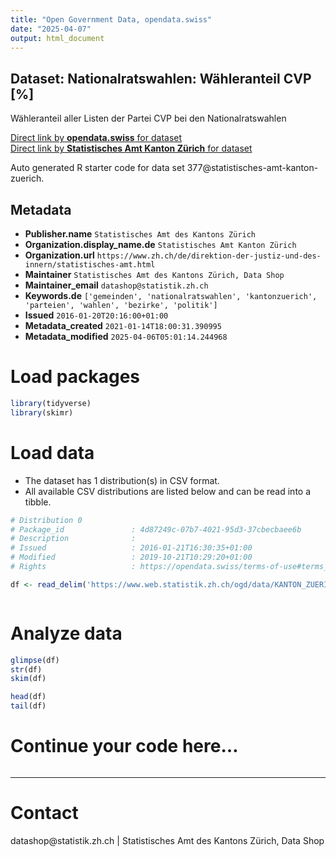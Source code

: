 ```yaml
---
title: "Open Government Data, opendata.swiss"
date: "2025-04-07"
output: html_document
---
```


## Dataset: Nationalratswahlen: Wähleranteil CVP [%]

Wähleranteil aller Listen der Partei CVP bei den Nationalratswahlen

[Direct link by **opendata.swiss** for dataset](https://opendata.swiss/de/dataset/nrw-wahleranteil-cvp)<br>
[Direct link by **Statistisches Amt Kanton Zürich** for dataset](https://www.zh.ch/de/politik-staat/gemeinden/gemeindeportraet.html)

Auto generated R starter code for data set 377@statistisches-amt-kanton-zuerich.

## Metadata

- **Publisher.name** `Statistisches Amt des Kantons Zürich`
- **Organization.display_name.de** `Statistisches Amt Kanton Zürich`
- **Organization.url** `https://www.zh.ch/de/direktion-der-justiz-und-des-innern/statistisches-amt.html`
- **Maintainer** `Statistisches Amt des Kantons Zürich, Data Shop`
- **Maintainer_email** `datashop@statistik.zh.ch`
- **Keywords.de** `['gemeinden', 'nationalratswahlen', 'kantonzuerich', 'parteien', 'wahlen', 'bezirke', 'politik']`
- **Issued** `2016-01-20T20:16:00+01:00`
- **Metadata_created** `2021-01-14T18:00:31.390995`
- **Metadata_modified** `2025-04-06T05:01:14.244968`


# Load packages

```r

library(tidyverse)
library(skimr)

```

# Load data

-   The dataset has 1 distribution(s) in CSV format.
-   All available CSV distributions are listed below and can be read into a tibble.

```r

# Distribution 0
# Package_id               : 4d87249c-07b7-4021-95d3-37cbecbaee6b
# Description              : 
# Issued                   : 2016-01-21T16:30:35+01:00
# Modified                 : 2019-10-21T10:29:20+01:00
# Rights                   : https://opendata.swiss/terms-of-use#terms_by

df <- read_delim('https://www.web.statistik.zh.ch/ogd/data/KANTON_ZUERICH_120.csv')



```

# Analyze data

```r

glimpse(df)
str(df)
skim(df)

head(df)
tail(df)

```

# Continue your code here...

```r

```

------------------------------------------------------------------------

# Contact

datashop@statistik.zh.ch | Statistisches Amt des Kantons Zürich, Data Shop
